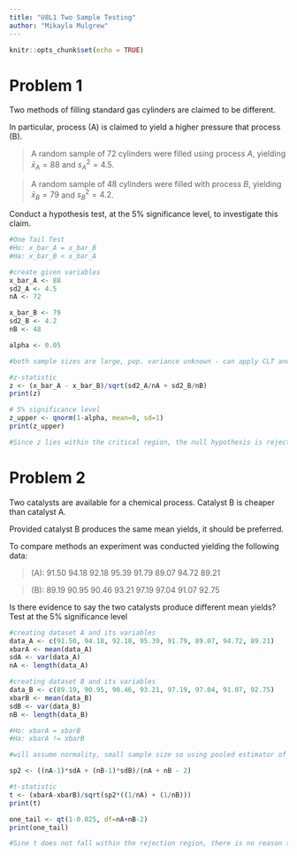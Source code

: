 ```yaml
---
title: "U8L1 Two Sample Testing"
author: "Mikayla Mulgrew"
---
```


```r
knitr::opts_chunk$set(echo = TRUE)
```

# Problem 1

Two methods of filling standard gas cylinders are claimed to be different.

In particular, process \(A\) is claimed to yield a higher pressure that process \(B\).

> A random sample of 72 cylinders were filled using process $A$, yielding $\bar{x}_A = 88$ and $s_A^2 = 4.5$.

> A random sample of 48 cylinders were filled with process $B$, yielding $\bar{x}_B = 79$ and $s_B^2 = 4.2$.

Conduct a hypothesis test, at the 5% significance level, to investigate this claim.

```r
#One Tail Test
#Ho: x_bar_A = x_bar_B
#Ha: x_bar_B < x_bar_A

#create given variables
x_bar_A <- 88
sd2_A <- 4.5
nA <- 72

x_bar_B <- 79
sd2_B <- 4.2
nB <- 48

alpha <- 0.05

#both sample sizes are large, pop. variance unknown - can apply CLT and use sample variances

#z-statistic
z <- (x_bar_A - x_bar_B)/sqrt(sd2_A/nA + sd2_B/nB)
print(z)

# 5% significance level
z_upper <- qnorm(1-alpha, mean=0, sd=1)
print(z_upper)

#Since z lies within the critical region, the null hypothesis is rejected. There is evidence to support that process A yields a higher pressure than process B.
```

# Problem 2

Two catalysts are available for a chemical process. Catalyst B is cheaper than catalyst A.

Provided catalyst B produces the same mean yields, it should be preferred.

To compare methods an experiment was conducted yielding the following data:

> \(A\): 91.50 94.18 92.18 95.39 91.79 89.07 94.72 89.21

> \(B\): 89.19 90.95 90.46 93.21 97.19 97.04 91.07 92.75

Is there evidence to say the two catalysts produce different mean yields? Test at the 5% significance level
```r
#creating dataset A and its variables
data_A <- c(91.50, 94.18, 92.18, 95.39, 91.79, 89.07, 94.72, 89.21)
xbarA <- mean(data_A)
sdA <- var(data_A)
nA <- length(data_A)

#creating dataset B and its variables
data_B <- c(89.19, 90.95, 90.46, 93.21, 97.19, 97.04, 91.07, 92.75)
xbarB <- mean(data_B)
sdB <- var(data_B)
nB <- length(data_B)

#Ho: xbarA = xbarB
#Ha: xbarA != xbarB

#will assume normality, small sample size so using pooled estimator of variance, will also assume difference of sample means is same as difference in population means

sp2 <- ((nA-1)*sdA + (nB-1)*sdB)/(nA + nB - 2)

#t-statistic 
t <- (xbarA-xbarB)/sqrt(sp2*((1/nA) + (1/nB)))
print(t)

one_tail <- qt(1-0.025, df=nA+nB-2)
print(one_tail)

#Sine t does not fall within the rejection region, there is no reason to reject the null hypothesis that the mean yields of catalyst A and B are different. 

```